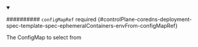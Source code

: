 


<details className="config-field" data-expandable="true" open>
<summary>

########## `configMapRef` <span className="config-field-required" data-required="false">required</span> <span className="config-field-type"></span> <span className="config-field-default"></span> <span className="config-field-enum"></span> {#controlPlane-coredns-deployment-spec-template-spec-ephemeralContainers-envFrom-configMapRef}

The ConfigMap to select from

</summary>

<PartialConfigmaprefreference />


</details>
